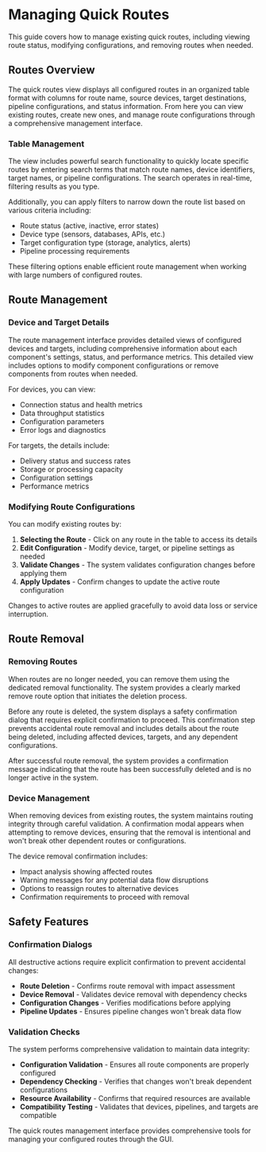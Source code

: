 # Managing Quick Routes

This guide covers how to manage existing quick routes, including viewing route status, modifying configurations, and removing routes when needed.

## Routes Overview

The quick routes view displays all configured routes in an organized table format with columns for route name, source devices, target destinations, pipeline configurations, and status information. From here you can view existing routes, create new ones, and manage route configurations through a comprehensive management interface.

### Table Management

The view includes powerful search functionality to quickly locate specific routes by entering search terms that match route names, device identifiers, target names, or pipeline configurations. The search operates in real-time, filtering results as you type.

Additionally, you can apply filters to narrow down the route list based on various criteria including:
- Route status (active, inactive, error states)
- Device type (sensors, databases, APIs, etc.)
- Target configuration type (storage, analytics, alerts)
- Pipeline processing requirements

These filtering options enable efficient route management when working with large numbers of configured routes.

## Route Management

### Device and Target Details

The route management interface provides detailed views of configured devices and targets, including comprehensive information about each component's settings, status, and performance metrics. This detailed view includes options to modify component configurations or remove components from routes when needed.

For devices, you can view:
- Connection status and health metrics
- Data throughput statistics
- Configuration parameters
- Error logs and diagnostics

For targets, the details include:
- Delivery status and success rates
- Storage or processing capacity
- Configuration settings
- Performance metrics


### Modifying Route Configurations

You can modify existing routes by:

1. **Selecting the Route** - Click on any route in the table to access its details
2. **Edit Configuration** - Modify device, target, or pipeline settings as needed
3. **Validate Changes** - The system validates configuration changes before applying them
4. **Apply Updates** - Confirm changes to update the active route configuration

Changes to active routes are applied gracefully to avoid data loss or service interruption.

## Route Removal

### Removing Routes

When routes are no longer needed, you can remove them using the dedicated removal functionality. The system provides a clearly marked remove route option that initiates the deletion process.

Before any route is deleted, the system displays a safety confirmation dialog that requires explicit confirmation to proceed. This confirmation step prevents accidental route removal and includes details about the route being deleted, including affected devices, targets, and any dependent configurations.

After successful route removal, the system provides a confirmation message indicating that the route has been successfully deleted and is no longer active in the system.

### Device Management

When removing devices from existing routes, the system maintains routing integrity through careful validation. A confirmation modal appears when attempting to remove devices, ensuring that the removal is intentional and won't break other dependent routes or configurations.

The device removal confirmation includes:
- Impact analysis showing affected routes
- Warning messages for any potential data flow disruptions
- Options to reassign routes to alternative devices
- Confirmation requirements to proceed with removal

## Safety Features

### Confirmation Dialogs

All destructive actions require explicit confirmation to prevent accidental changes:

- **Route Deletion** - Confirms route removal with impact assessment
- **Device Removal** - Validates device removal with dependency checks
- **Configuration Changes** - Verifies modifications before applying
- **Pipeline Updates** - Ensures pipeline changes won't break data flow

### Validation Checks

The system performs comprehensive validation to maintain data integrity:

- **Configuration Validation** - Ensures all route components are properly configured
- **Dependency Checking** - Verifies that changes won't break dependent configurations
- **Resource Availability** - Confirms that required resources are available
- **Compatibility Testing** - Validates that devices, pipelines, and targets are compatible


The quick routes management interface provides comprehensive tools for managing your configured routes through the GUI.

